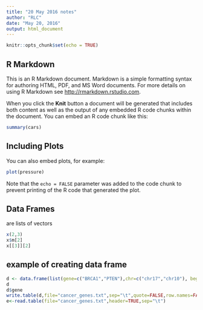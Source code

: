 ```yaml
---
title: "20 May 2016 notes"
author: "RLC"
date: "May 20, 2016"
output: html_document
---
```


```r
knitr::opts_chunk$set(echo = TRUE)
```

## R Markdown

This is an R Markdown document. Markdown is a simple formatting syntax for authoring HTML, PDF, and MS Word documents. For more details on using R Markdown see <http://rmarkdown.rstudio.com>.

When you click the **Knit** button a document will be generated that includes both content as well as the output of any embedded R code chunks within the document. You can embed an R code chunk like this:

```r
summary(cars)
```

## Including Plots

You can also embed plots, for example:

```r
plot(pressure)
```

Note that the `echo = FALSE` parameter was added to the code chunk to prevent printing of the R code that generated the plot.

## Data Frames

are lists of vectors

```r
x(2,3)
x$m[2]
x[[3]][2]

```


## example of creating data frame
```r
d <- data.frame(list(gene=c("BRCA1","PTEN"),chr=c("chr17","chr10"), begin=c(43044296,87863113)))
d
d$gene
write.table(d,file="cancer_genes.txt",sep="\t",quote=FALSE,row.names=FALSE,col.names=TRUE)
e<-read.table(file="cancer_genes.txt",header=TRUE,sep="\t")

```

